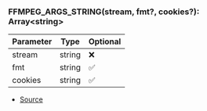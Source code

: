 ### FFMPEG_ARGS_STRING(stream, fmt?, cookies?): Array\<string>
| Parameter | Type | Optional |
| ----------- | ----------- | ----------- |
| stream | string | ❌ |
| fmt | string | ✅ |
| cookies | string | ✅ |


- [Source](https://github.com/Androz2091/discord-player/blob/62d0fce/packages/discord-player/src/utils/FFmpegStream.ts#L16)